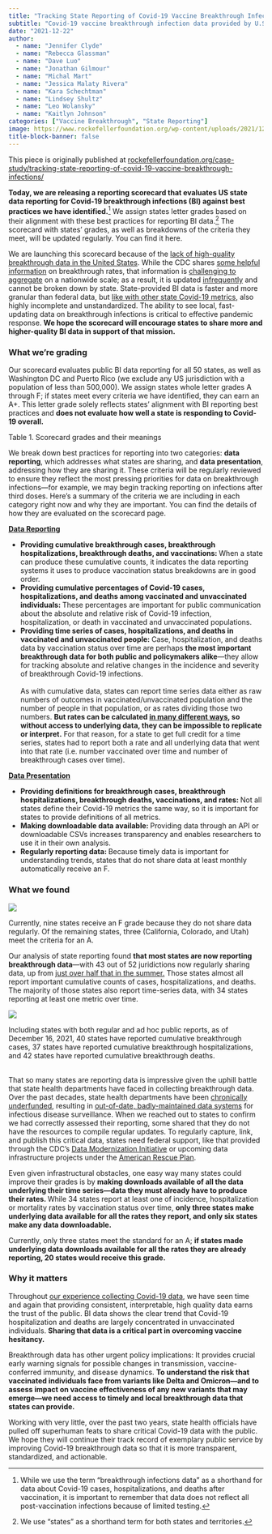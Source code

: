 ```yaml
---
title: "Tracking State Reporting of Covid-19 Vaccine Breakthrough Infections"
subtitle: "Covid-19 vaccine breakthrough infection data provided by U.S. jurisdictions is incomplete and unstandardized. We are releasing a reporting scorecard evaluating state data with the goal of improving data transparency and interpretability."
date: "2021-12-22"
author: 
  - name: "Jennifer Clyde"
  - name: "Rebecca Glassman"
  - name: "Dave Luo"
  - name: "Jonathan Gilmour"
  - name: "Michal Mart"
  - name: "Jessica Malaty Rivera"
  - name: "Kara Schechtman"
  - name: "Lindsey Shultz"
  - name: "Leo Wolansky"
  - name: "Kaitlyn Johnson"
categories: ["Vaccine Breakthrough", "State Reporting"]
image: https://www.rockefellerfoundation.org/wp-content/uploads/2021/12/btscorecard-viz1-final-1440@2x-1440x793.png
title-block-banner: false
---
```

::: {.callout-note}
This piece is originally published at [rockefellerfoundation.org/case-study/tracking-state-reporting-of-covid-19-vaccine-breakthrough-infections/](https://www.rockefellerfoundation.org/case-study/tracking-state-reporting-of-covid-19-vaccine-breakthrough-infections/)

:::

**Today, we are releasing a reporting scorecard that evaluates US state data reporting for Covid-19 breakthrough infections (BI) against best practices we have identified.**^[While we use the term “breakthrough infections data” as a shorthand for data about Covid-19 cases, hospitalizations, and deaths after vaccination, it is important to remember that data does not reflect all post-vaccination infections because of limited testing.] We assign states letter grades based on their alignment with these best practices for reporting BI data.^[We use “states” as a shorthand term for both states and territories.] The scorecard with states’ grades, as well as breakdowns of the criteria they meet, will be updated regularly. You can find it here.

We are launching this scorecard because of the [lack of high-quality breakthrough data in the United States](https://www.rockefellerfoundation.org/blog/the-critical-challenge-of-tracking-breakthrough-infections-and-why-we-still-need-better-data-standards/). While the CDC shares [some helpful information](https://covid.cdc.gov/covid-data-tracker/#rates-by-vaccine-status) on breakthrough rates, that information is [challenging to aggregate](https://coronavirus.jhu.edu/pandemic-data-initiative/data-outlook/states-and-cdc-improve-breakthrough-and-booster-data-reporting) on a nationwide scale; as a result, it is updated [infrequently](https://www.medpagetoday.com/special-reports/exclusives/95591) and cannot be broken down by state. State-provided BI data is faster and more granular than federal data, but [like with other state Covid-19 metrics,](https://covidtracking.com/analysis-updates/three-covid-19-data-problems/) also highly incomplete and unstandardized. The ability to see local, fast-updating data on breakthrough infections is critical to effective pandemic response. **We hope the scorecard will encourage states to share more and higher-quality BI data in support of that mission.**


### What we’re grading

Our scorecard evaluates public BI data reporting for all 50 states, as well as Washington DC and Puerto Rico (we exclude any US jurisdiction with a population of less than 500,000). We assign states whole letter grades A through F; if states meet every criteria we have identified, they can earn an A+. This letter grade solely reflects states’ alignment with BI reporting best practices and **does not evaluate how well a state is responding to Covid-19 overall.**

::: {#tbl-1 .column-page-right}

<div class="flourish-embed flourish-table" data-src="visualisation/8189679?900894"><script src="https://public.flourish.studio/resources/embed.js"></script></div>

[Table 1. Scorecard grades and their meanings]{.figure-caption}

:::

We break down best practices for reporting into two categories: **data reporting**, which addresses what states are sharing, and **data presentation**, addressing how they are sharing it. These criteria will be regularly reviewed to ensure they reflect the most pressing priorities for data on breakthrough infections—for example, we may begin tracking reporting on infections after third doses. Here’s a summary of the criteria we are including in each category right now and why they are important. You can find the details of how they are evaluated on the scorecard page.

**<span style="text-decoration:underline;">Data Reporting</span>**



* **Providing cumulative breakthrough cases, breakthrough hospitalizations, breakthrough deaths, and vaccinations: **When a state can produce these cumulative counts, it indicates the data reporting systems it uses to produce vaccination status breakdowns are in good order.
* **Providing cumulative percentages of Covid-19 cases, hospitalizations, and deaths among vaccinated and unvaccinated individuals: **These percentages are important for public communication about the absolute and relative risk of Covid-19 infection, hospitalization, or death in vaccinated and unvaccinated populations. 
* **Providing time series of cases, hospitalizations, and deaths in vaccinated and unvaccinated people: **Case, hospitalization, and deaths data by vaccination status over time are perhaps **the most important breakthrough data for both public and policymakers alike**—they allow for tracking absolute and relative changes in the incidence and severity of breakthrough Covid-19 infections. \
 \
As with cumulative data, states can report time series data either as raw numbers of outcomes in vaccinated/unvaccinated population and the number of people in that population, or as rates dividing those two numbers. **But rates can be calculated [in many different ways](https://www.nlm.nih.gov/nichsr/stats_tutorial/section2/mod5_age.html), so without access to underlying data, they can be impossible to replicate or interpret.** For that reason, for a state to get full credit for a time series, states had to report both a rate and all underlying data that went into that rate (i.e. number vaccinated over time and number of breakthrough cases over time). 

**<span style="text-decoration:underline;">Data Presentation</span>**



* **Providing definitions for breakthrough cases, breakthrough hospitalizations, breakthrough deaths, vaccinations, and rates: **Not all states define their Covid-19 metrics the same way, so it is important for states to provide definitions of all metrics.
* **Making downloadable data available: **Providing data through an API or downloadable CSVs increases transparency and enables researchers to use it in their own analysis.
* **Regularly reporting data: **Because timely data is important for understanding trends, states that do not share data at least monthly automatically receive an F.


### What we found

::: {#fig-1 .column-page-right}

![](btscorecard-viz1-final-1440@2x-1440x793.png){fig-alt="Stacked bar chart showing all US states by score category from A to F."}

Currently, nine states receive an F grade because they do not share data regularly. Of the remaining states, three (California, Colorado, and Utah) meet the criteria for an A.

:::

Our analysis of state reporting found **that most states are now reporting breakthrough data**—with 43 out of 52 juridictions now regularly sharing data, up from [just over half that in the summer.](https://www.google.com/url?q=https://www.kff.org/policy-watch/covid-19-vaccine-breakthrough-cases-data-from-the-states/&sa=D&source=docs&ust=1639640438444000&usg=AOvVaw2F1m_Wd2i1HqbFibMMOTp9) Those states almost all report important cumulative counts of cases, hospitalizations, and deaths. The majority of those states also report time-series data, with 34 states reporting at least one metric over time.


::: {#fig-2 .column-page-right}

![](btscorecard-viz2-final-1440@2x-1440x793.png){fig-alt="3 hexmaps showing which US states report breakthough cases, breakthrough hospitalizations, or breakthrough deaths."}

Including states with both regular and ad hoc public reports, as of December 16, 2021, 40 states have reported cumulative breakthrough cases, 37 states have reported cumulative breakthrough hospitalizations, and 42 states have reported cumulative breakthrough deaths.
:::

 \
That so many states are reporting data is impressive given the uphill battle that state health departments have faced in collecting breakthrough data. Over the past decades, state health departments have been [chronically underfunded](https://khn.org/news/tag/underfunded-and-under-threat/), resulting in [out-of-date, badly-maintained data systems](https://debeaumont.org/wp-content/uploads/2019/09/DSI-White-Paper_v15-Spreads.pdf) for infectious disease surveillance. When we reached out to states to confirm we had correctly assessed their reporting, some shared that they do not have the resources to compile regular updates. To regularly capture, link, and publish this critical data, states need federal support, like that provided through the CDC’s [Data Modernization Initiative](https://www.cdc.gov/surveillance/data-modernization/index.html) or upcoming data infrastructure projects under the [American Rescue Plan](https://www.whitehouse.gov/briefing-room/statements-releases/2021/05/13/fact-sheet-biden-harris-administration-to-invest-7-billion-from-american-rescue-plan-to-hire-and-train-public-health-workers-in-response-to-covid-19/).

Even given infrastructural obstacles, one easy way many states could improve their grades is by **making downloads available of all the data underlying their time series—data they must already have to produce their rates. **While 34 states report at least one of incidence, hospitalization or mortality rates by vaccination status over time, **only three states make underlying data available for all the rates they report, and only six states make any data downloadable. **

Currently, only three states meet the standard for an A; **if states made underlying data downloads available for all the rates they are already reporting, 20 states would receive this grade.**


### Why it matters

Throughout [our experience collecting Covid-19 data](https://www.rockefellerfoundation.org/news/the-rockefeller-foundations-pandemic-prevention-institute-announces-collaboration-with-the-pandemic-tracking-collective/), we have seen time and again that providing consistent, interpretable, high quality data earns the trust of the public. BI data shows the clear trend that Covid-19 hospitalization and deaths are largely concentrated in unvaccinated individuals. **Sharing that data is a critical part in overcoming vaccine hesitancy.**

Breakthrough data has other urgent policy implications: It provides crucial early warning signals for possible changes in transmission, vaccine-conferred immunity, and disease dynamics. **To understand the risk that vaccinated individuals face from variants like Delta and Omicron—and to assess impact on vaccine effectiveness of any new variants that may emerge—we need access to timely and local breakthrough data that states can provide.**

Working with very little, over the past two years, state health officials have pulled off superhuman feats to share critical Covid-19 data with the public. We hope they will continue their track record of exemplary public service by improving Covid-19 breakthrough data so that it is more transparent, standardized, and actionable.
